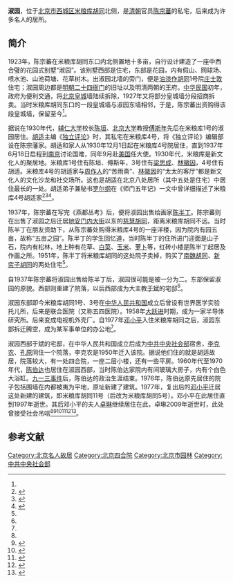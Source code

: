 '''淑园'''，位于[[北京市|北京市]][[西城区|西城区]][[米粮库胡同|米粮库胡同]]北侧，是[[清朝|清朝]]官员[[陈宗蕃|陈宗蕃]]的私宅，后来成为许多名人的居所。

==简介==
1923年，陈宗蕃在米粮库胡同东口内北侧置地十多亩，自行设计建造了一座中西合璧的花园式别墅“淑园”。该别墅西部是住宅，东部是花园，内有假山、网球场、喷水池、山池荷塘、花草树木。出淑园北墙的旁门，便是[[油漆作胡同|油漆作胡同]]1号院[[庄士敦|庄士敦]]住宅；淑园周边都是[[明朝|明朝]][[二十四衙门|二十四衙门]]的旧址以及明清两朝的王府。[[中华民国|中华民国]]初年，政府为便利交通，将[[北京皇城|北京皇城]]墙陆续拆除，1927年又将部分皇城墙分段招商拆卖。当时米粮库胡同东口的一段皇城墙与淑园东墙相邻，于是，陈宗蕃出资购得该段皇城墙，保留至今<ref name=bainian/>。

据说在1930年代，[[辅仁大学|辅仁大学]]校长[[陈垣|陈垣]]、[[北京大学|北京大学]]教授[[傅斯年|傅斯年]]先后在米粮库1号的淑园居住。[[胡适|胡适]]主编《[[独立评论|独立评论]]》时，其私宅在米粮库4号，将《独立评论》编辑部设在陈宗藩家。胡适和家人从1930年12月1日起在米粮库4号院居住，直到1937年6月18日启程到[[南京|南京]]讨论国难，同年9月赴[[美国|美国]]任大使。1930年代，米粮库是新文化人的聚居地。米粮库1号住有陈垣、傅斯年，3号住有[[梁思成|梁思成]]、[[林徽因|林徽因]]，4号住有胡适。米粮库4号的胡适家与[[周作人|周作人]]的“苦雨斋”、[[林徽因|林徽因]]的“太太的客厅”都是新文化人的文化沙龙和社交场所。这也是胡适在北京八处居所（其中五处是住宅）中居住最长的一处。胡适弟子兼秘书[[罗尔纲|罗尔纲]]在《师门五年记》一文中曾详细描述了米粮库4号胡适家<ref>{{Cite web|url =  http://www.visitbeijing.com.cn/a1/a-XAIV1CBBA75E32AC23D01C|title =  名人与北京之古韵京华说胡适|author =  |date =  2013-06-08|publisher =  北京旅游|language =  |accessdate =  |quote =  |archive-date =  2017-02-28|archive-url =  https://web.archive.org/web/20170228083732/http://www.visitbeijing.com.cn/a1/a-XAIV1CBBA75E32AC23D01C|dead-url =  no}}</ref><ref name=bainian>{{Cite web |url = http://news.163.com/17/0112/01/CAHSCVC2000187VI.html |title = 百年老胡同米粮库中的那些名人“住客” |author =  |date = 2017-01-12 |publisher = 网易 |language =  |accessdate =  |quote =  |archive-url = https://web.archive.org/web/20170228083050/http://news.163.com/17/0112/01/CAHSCVC2000187VI.html |archive-date = 2017-02-28 |dead-url = yes }}</ref><ref>{{Cite web |url = http://www.bjghw.gov.cn/web/static/articles/catalog_120700/article_ff8080812d983019012d9d47fe3f0034/ff8080812d983019012d9d47fe3f0034.html |title = 钟鼓胡同17号 |author =  |date = 2015-05-29 |publisher = 北京市规划委东城分局 |language =  |accessdate =  |quote =  |archive-url = https://web.archive.org/web/20170228084225/http://www.bjghw.gov.cn/web/static/articles/catalog_120700/article_ff8080812d983019012d9d47fe3f0034/ff8080812d983019012d9d47fe3f0034.html |archive-date = 2017-02-28 |dead-url = yes }}</ref>。

1937年，陈宗蕃在写完《燕都丛考》后，便将淑园出售给画家[[陈半丁|陈半丁]]。陈宗蕃则在出售了淑园之后迁居[[地安门内大街|地安门内大街]]以东的[[慈慧胡同|慈慧胡同]]，距离米粮库胡同不远。当时陈半丁在朋友资助下，从陈宗蕃处购得米粮库4号的一座洋楼，因为院内有园五亩，故称“五亩之园”。陈半丁的学生回忆道，当时陈半丁的住所进门迎面是山子石，院内有松林，地上种有花草、[[大白菜|白菜]]、[[玉米|玉米]]、[[萝卜|萝卜]]等，红砖小楼是陈半丁起居及作画之所。1951年，陈半丁将米粮库胡同的这处院子卖掉，购买了[[西四北六条|南魏胡同]]、[[新帘子胡同|新帘子胡同]]的两处住宅<ref name=bainian/>。

自1937年陈宗蕃将淑园出售给陈半丁后，淑园很可能是被一分为二。东部保留淑园的原貌。西部则重建了院落，以后西部成为大主教[[于斌|于斌]]的宅邸<ref name=bainian/>。

淑园东部即今米粮库胡同1号、3号在[[中华人民共和国|中华人民共和国]]成立后曾设有世界医学实验托儿所，后来是联合医院（又称五四医院）。1958年[[大跃进|大跃进]]时期，成为一家半导体研究所。后来变成电视机外壳厂。自1977年[[邓小平|邓小平]]入住米粮库胡同之后，淑园东部拆迁腾空，成为某军事单位的办公地<ref name=bainian/>。

淑园西部于斌的宅邸，在中华人民共和国成立后成为[[中共中央社会部|中共中央社会部]]宿舍，[[李克农|李克农]]、[[孔原|孔原]]同住一个院落，李克农是1950年迁入该院。据说他们住的就是胡适故居，院落较大，有一处四合院，一座二层小楼，还有一些平房。1960年代至1970年代，[[陈伯达|陈伯达]]也居住在淑园西部，当时陈伯达家院内有间玻璃大房子，内有个白色大浴缸。[[九一三事件|九一三事件]]后，陈伯达的政治生涯结束。1976年，陈伯达原先居住的院子包括围墙在内都被夷为平地，原址新建了建筑。1977年，复出后的[[邓小平|邓小平]]迁居这处新建的建筑，即米粮库胡同11号（后改为米粮库胡同5号）。邓小平在此居住直到1997年逝世。其后邓小平的夫人[[卓琳|卓琳]]继续居住在此，卓琳2009年逝世时，此处曾接受社会吊唁<ref name=bainian/><ref>{{Cite web |url = http://www.bjdclib.com/dclib/subjectdb/dhly/newsphoto/201504/t20150408_151095.html |title = 伟人出没的景山胡同 |author =  |date = 2015-04-08 |publisher = 东华流韵 |language =  |accessdate =  |quote =  |archive-date = 2017-02-28 |archive-url = https://web.archive.org/web/20170228080849/http://www.bjdclib.com/dclib/subjectdb/dhly/newsphoto/201504/t20150408_151095.html |dead-url = no }}</ref><ref>{{Cite web |url = http://news.163.com/14/0815/14/A3MRKK7000014Q4P.html |title = 1：1.25真实还原米粮库胡同5号院 |author =  |date = 2014-08-15 |publisher = 网易 |language =  |accessdate =  |quote =  |archive-url = https://web.archive.org/web/20170228075711/http://news.163.com/14/0815/14/A3MRKK7000014Q4P.html |archive-date = 2017-02-28 |dead-url = yes }}</ref><ref>{{Cite web|url =http://www.bj.xinhuanet.com/bjpd_sdwm/2010-02/25/content_19100353.htm|title =我家住在米粮库|author =|date =2010-02-25|publisher =新华网|language =|accessdate =|quote =|deadurl =yes|archiveurl =https://web.archive.org/web/20120506230958/http://www.bj.xinhuanet.com/bjpd_sdwm/2010-02/25/content_19100353.htm|archivedate =2012-05-06}}</ref><ref>{{Cite web |url = http://news.sina.com.cn/c/2009-08-01/014018340593.shtml |title = 卓琳遗体告别仪式初定10日举行 |author =  |date = 2009-08-01 |publisher = 新浪 |language =  |accessdate =  |quote =  |archive-date = 2017-02-28 |archive-url = https://web.archive.org/web/20170228085044/http://news.sina.com.cn/c/2009-08-01/014018340593.shtml |dead-url = no }}</ref><ref>{{Cite web |url = http://news.163.com/09/0731/03/5FH6JOQD0001124J.html |title = 邓家在米粮库胡同设灵堂接受亲友吊唁 |author =  |date = 2009-07-31 |publisher = 网易 |language =  |accessdate =  |quote =  |archive-url = https://web.archive.org/web/20170228084209/http://news.163.com/09/0731/03/5FH6JOQD0001124J.html |archive-date = 2017-02-28 |dead-url = yes }}</ref>。

==参考文献==
{{reflist}}

[[Category:北京名人故居|Category:北京名人故居]]
[[Category:北京四合院|Category:北京四合院]]
[[Category:北京市园林|Category:北京市园林]]
[[Category:中共中央社会部|Category:中共中央社会部]]